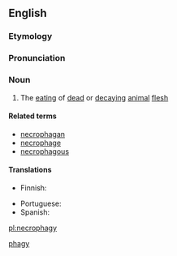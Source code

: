 ==English==

===Etymology===
{{confix|necro|phagy|lang=en}}

===Pronunciation===
{{rfp|lang=en}}

===Noun===
{{en-noun|-}}

# The [[eating]] of [[dead]] or [[decaying]] [[animal]] [[flesh]]

====Related terms====
* [[necrophagan]]
* [[necrophage]]
* [[necrophagous]]

====Translations====
{{trans-top|eating of dead or decaying animal flesh}}
* Finnish: {{t|fi|raadonsyönti}}
{{trans-mid}}
* Portuguese: {{t|pt|necrofagia|f}}
* Spanish: {{t|es|necrofagia|f}}
{{trans-bottom}}

[[Category:English words prefixed with necro-|phagy]]

[[pl:necrophagy]]